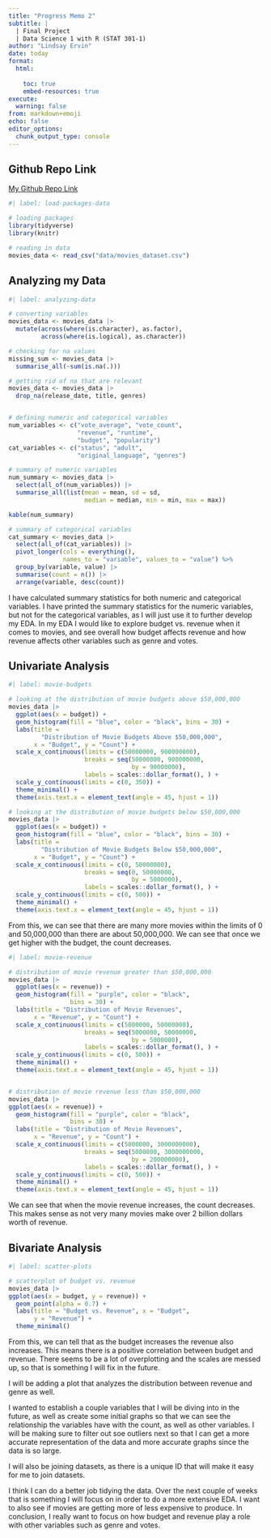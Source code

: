 ---
title: "Progress Memo 2"
subtitle: |
  | Final Project 
  | Data Science 1 with R (STAT 301-1)
author: "Lindsay Ervin"
date: today
format:
  html:
    
    toc: true
    embed-resources: true
execute:
  warning: false
from: markdown+emoji 
echo: false
editor_options: 
  chunk_output_type: console
---

::: {.callout-tip icon=false}

## Github Repo Link

[My Github Repo Link](https://github.com/stat301-1-2023-fall/final-project-1-lervin1.git)

:::


```{r}
#| label: load-packages-data

# loading packages
library(tidyverse)
library(knitr)

# reading in data
movies_data <- read_csv("data/movies_dataset.csv")
```

## Analyzing my Data

```{r}
#| label: analyzing-data

# converting variables
movies_data <- movies_data |> 
  mutate(across(where(is.character), as.factor),
         across(where(is.logical), as.character))

# checking for na values
missing_sum <- movies_data |> 
  summarise_all(~sum(is.na(.)))

# getting rid of na that are relevant
movies_data <- movies_data |> 
  drop_na(release_date, title, genres)


# defining numeric and categorical variables
num_variables <- c("vote_average", "vote_count",
                   "revenue", "runtime",
                   "budget", "popularity")
cat_variables <- c("status", "adult",
                   "original_language", "genres")

# summary of numeric variables
num_summary <- movies_data |> 
  select(all_of(num_variables)) |> 
  summarise_all(list(mean = mean, sd = sd,
                     median = median, min = min, max = max))

kable(num_summary)

# summary of categorical variables
cat_summary <- movies_data |> 
  select(all_of(cat_variables)) |> 
  pivot_longer(cols = everything(),
               names_to = "variable", values_to = "value") %>%
  group_by(variable, value) |> 
  summarise(count = n()) |> 
  arrange(variable, desc(count))

```

I have calculated summary statistics for both numeric and categorical variables. I have printed the summary statistics for the numeric variables, but not for the categorical variables, as I will just use it to further develop my EDA. In my EDA I would like to explore budget vs. revenue when it comes to movies, and see overall how budget affects revenue and how revenue affects other variables such as genre and votes.

## Univariate Analysis

```{r}
#| label: movie-budgets

# looking at the distribution of movie budgets above $50,000,000
movies_data |> 
  ggplot(aes(x = budget)) +
  geom_histogram(fill = "blue", color = "black", bins = 30) +
  labs(title =
         "Distribution of Movie Budgets Above $50,000,000",
       x = "Budget", y = "Count") +
  scale_x_continuous(limits = c(50000000, 900000000),
                     breaks = seq(50000000, 900000000,
                                  by = 90000000),
                     labels = scales::dollar_format(), ) +
  scale_y_continuous(limits = c(0, 350)) +
  theme_minimal() +
  theme(axis.text.x = element_text(angle = 45, hjust = 1))

# looking at the distribution of movie budgets below $50,000,000
movies_data |> 
  ggplot(aes(x = budget)) +
  geom_histogram(fill = "blue", color = "black", bins = 30) +
  labs(title =
         "Distribution of Movie Budgets Below $50,000,000",
       x = "Budget", y = "Count") +
  scale_x_continuous(limits = c(0, 50000000),
                     breaks = seq(0, 50000000,
                                  by = 5000000),
                     labels = scales::dollar_format(), ) +
  scale_y_continuous(limits = c(0, 500)) +
  theme_minimal() +
  theme(axis.text.x = element_text(angle = 45, hjust = 1))
```

From this, we can see that there are many more movies within the limits of 0 and 50,000,000 than there are about 50,000,000. We can see that once we get higher with the budget, the count decreases.


```{r}
#| label: movie-revenue

# distribution of movie revenue greater than $50,000,000
movies_data |> 
  ggplot(aes(x = revenue)) +
  geom_histogram(fill = "purple", color = "black",
                 bins = 30) +
  labs(title = "Distribution of Movie Revenues",
       x = "Revenue", y = "Count") +
  scale_x_continuous(limits = c(5000000, 50000000),
                     breaks = seq(5000000, 50000000,
                                  by = 5000000),
                     labels = scales::dollar_format(), ) +
  scale_y_continuous(limits = c(0, 500)) +
  theme_minimal() +
  theme(axis.text.x = element_text(angle = 45, hjust = 1))


# distribution of movie revenue less than $50,000,000
movies_data |> 
ggplot(aes(x = revenue)) +
  geom_histogram(fill = "purple", color = "black",
                 bins = 30) +
  labs(title = "Distribution of Movie Revenues",
       x = "Revenue", y = "Count") +
  scale_x_continuous(limits = c(5000000, 3000000000),
                     breaks = seq(5000000, 3000000000,
                                  by = 200000000),
                     labels = scales::dollar_format(), ) +
  scale_y_continuous(limits = c(0, 500)) +
  theme_minimal() +
  theme(axis.text.x = element_text(angle = 45, hjust = 1))

```

We can see that when the movie revenue increases, the count decreases. This makes sense as not very many movies make over 2 billion dollars worth of revenue.

## Bivariate Analysis
```{r}
#| label: scatter-plots

# scatterplot of budget vs. revenue
movies_data |> 
ggplot(aes(x = budget, y = revenue)) +
  geom_point(alpha = 0.7) +
  labs(title = "Budget vs. Revenue", x = "Budget",
       y = "Revenue") +
  theme_minimal()


```

From this, we can tell that as the budget increases the revenue also increases. This means there is a positive correlation between budget and revenue. There seems to be a lot of overplotting and the scales are messed up, so that is something I will fix in the future.

I will be adding a plot that analyzes the distribution between revenue and genre as well.

I wanted to establish a couple variables that I will be diving into in the future, as well as create some initial graphs so that we can see the relationship the variables have with the count, as well as other variables. I will be making sure to filter out soe outliers next so that I can get a more accurate representation of the data and more accurate graphs since the data is so large. 

I will also be joining datasets, as there is a unique ID that will make it easy for me to join datasets.

I think I can do a better job tidying the data. Over the next couple of weeks that is something I will focus on in order to do a more extensive EDA. I want to also see if movies are getting more of less expensive to produce. In conclusion, I really want to focus on how budget and revenue play a role with other variables such as genre and votes.
